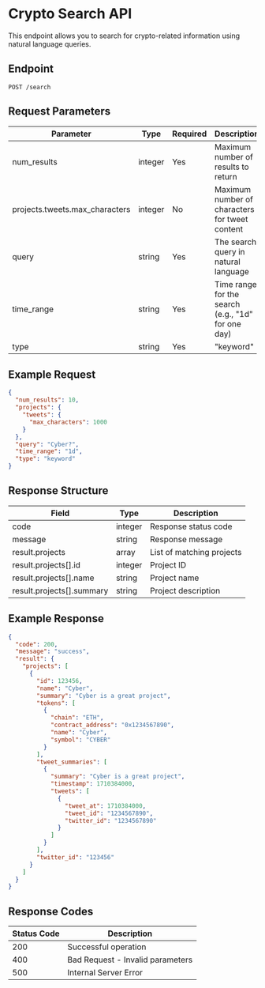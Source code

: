 # Crypto Search API

This endpoint allows you to search for crypto-related information using natural language queries.

## Endpoint

```http
POST /search
```

## Request Parameters

| Parameter                      | Type    | Required | Description                                        |
| ------------------------------ | ------- | -------- | -------------------------------------------------- |
| num_results                    | integer | Yes      | Maximum number of results to return                |
| projects.tweets.max_characters | integer | No       | Maximum number of characters for tweet content     |
| query                          | string  | Yes      | The search query in natural language               |
| time_range                     | string  | Yes      | Time range for the search (e.g., "1d" for one day) |
| type                           | string  | Yes      | "keyword"                                          |

## Example Request

```json
{
  "num_results": 10,
  "projects": {
    "tweets": {
      "max_characters": 1000
    }
  },
  "query": "Cyber?",
  "time_range": "1d",
  "type": "keyword"
}
```

## Response Structure

| Field                     | Type    | Description               |
| ------------------------- | ------- | ------------------------- |
| code                      | integer | Response status code      |
| message                   | string  | Response message          |
| result.projects           | array   | List of matching projects |
| result.projects[].id      | integer | Project ID                |
| result.projects[].name    | string  | Project name              |
| result.projects[].summary | string  | Project description       |

## Example Response

```json
{
  "code": 200,
  "message": "success",
  "result": {
    "projects": [
      {
        "id": 123456,
        "name": "Cyber",
        "summary": "Cyber is a great project",
        "tokens": [
          {
            "chain": "ETH",
            "contract_address": "0x1234567890",
            "name": "Cyber",
            "symbol": "CYBER"
          }
        ],
        "tweet_summaries": [
          {
            "summary": "Cyber is a great project",
            "timestamp": 1710384000,
            "tweets": [
              {
                "tweet_at": 1710384000,
                "tweet_id": "1234567890",
                "twitter_id": "1234567890"
              }
            ]
          }
        ],
        "twitter_id": "123456"
      }
    ]
  }
}
```

## Response Codes

| Status Code | Description                      |
| ----------- | -------------------------------- |
| 200         | Successful operation             |
| 400         | Bad Request - Invalid parameters |
| 500         | Internal Server Error            |
